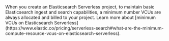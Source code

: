 <DocCallOut color="warning" title="Elasticsearch minimum runtime VCUs">
    When you create an Elasticsearch Serverless project, to maintain basic Elasticsearch ingest and search capabilities, a minimum number VCUs are always allocated and billed to your project.    Learn more about [minimum VCUs on Elasticsearch Serverless](https://www.elastic.co/pricing/serverless-search#what-are-the-minimum-compute-resource-vcus-on-elasticsearch-serverless).
</DocCallOut>
